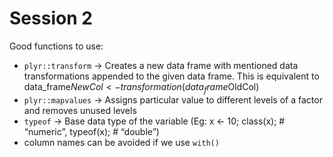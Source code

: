 # Session 2

Good functions to use:

- `plyr::transform` -> Creates a new data frame with mentioned data transformations appended to the given data frame. This is equivalent to data_frame$NewCol <- transformation(data_frame$OldCol)
- `plyr::mapvalues` -> Assigns particular value to different levels of a factor and removes unused levels
- `typeof` -> Base data type of the variable (Eg: x <- 10; class(x); # "numeric", typeof(x); # "double")
- column names can be avoided if we use `with()`